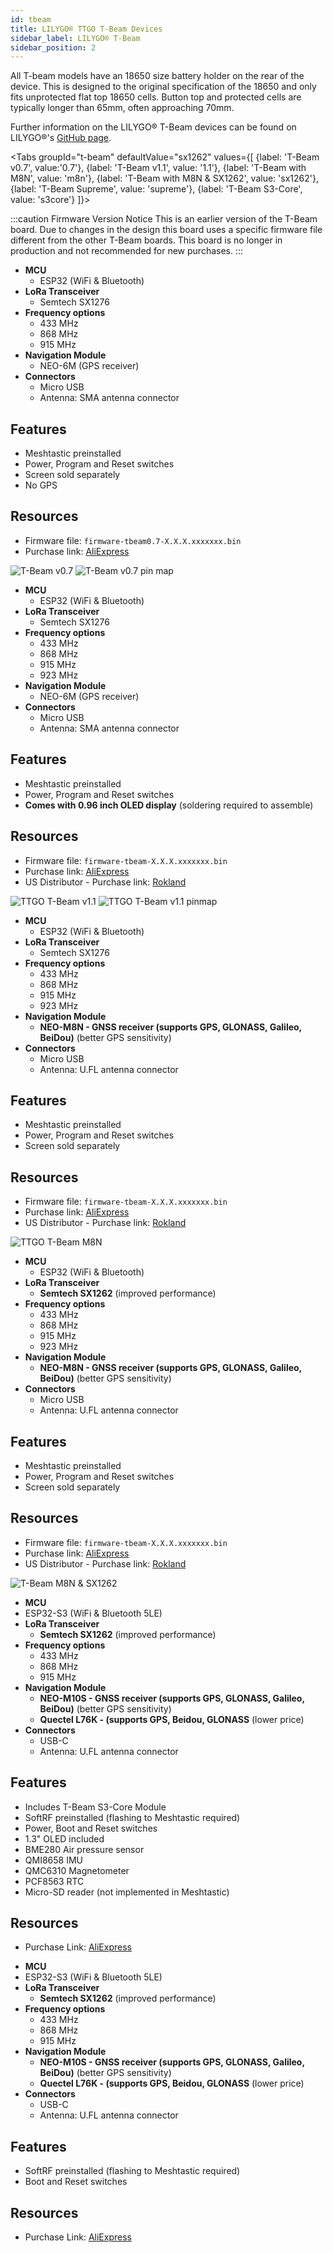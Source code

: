 ```yaml
---
id: tbeam
title: LILYGO® TTGO T-Beam Devices
sidebar_label: LILYGO® T-Beam
sidebar_position: 2
---
```



All T-beam models have an 18650 size battery holder on the rear of the device. This is designed to the original specification of the 18650 and only fits unprotected flat top 18650 cells. Button top and protected cells are typically longer than 65mm, often approaching 70mm.

Further information on the LILYGO® T-Beam devices can be found on LILYGO®'s [GitHub page](https://github.com/Xinyuan-LilyGO/LilyGo-LoRa-Series).

<Tabs
groupId="t-beam"
defaultValue="sx1262"
values={[
{label: 'T-Beam v0.7', value:'0.7'},
{label: 'T-Beam v1.1', value: '1.1'},
{label: 'T-Beam with M8N', value: 'm8n'},
{label: 'T-Beam with M8N & SX1262', value: 'sx1262'},
{label: 'T-Beam Supreme', value: 'supreme'},
{label: 'T-Beam S3-Core', value: 's3core'}
]}>

<TabItem value="0.7">

:::caution Firmware Version Notice
This is an earlier version of the T-Beam board. Due to changes in the design this board uses a specific firmware file different from the other T-Beam boards. This board is no longer in production and not recommended for new purchases.
:::

- **MCU**
  - ESP32 (WiFi & Bluetooth)
- **LoRa Transceiver**
  - Semtech SX1276
- **Frequency options**
  - 433 MHz
  - 868 MHz
  - 915 MHz
- **Navigation Module**
  - NEO-6M (GPS receiver)
- **Connectors**
  - Micro USB
  - Antenna: SMA antenna connector

## Features

- Meshtastic preinstalled
- Power, Program and Reset switches
- Screen sold separately
- No GPS

## Resources

- Firmware file: `firmware-tbeam0.7-X.X.X.xxxxxxx.bin`
- Purchase link: [AliExpress](https://www.aliexpress.com/item/4000469332610.html)

![T-Beam v0.7](/img/hardware/t-beam-v0.7.png)
![T-Beam v0.7 pin map](/img/hardware/t-beam_v0.7_pinmap.jpeg)

</TabItem>
<TabItem value="1.1">

- **MCU**
  - ESP32 (WiFi & Bluetooth)
- **LoRa Transceiver**
  - Semtech SX1276
- **Frequency options**
  - 433 MHz
  - 868 MHz
  - 915 MHz
  - 923 MHz
- **Navigation Module**
  - NEO-6M (GPS receiver)
- **Connectors**
  - Micro USB
  - Antenna: SMA antenna connector

## Features

- Meshtastic preinstalled
- Power, Program and Reset switches
- **Comes with 0.96 inch OLED display** (soldering required to assemble)

## Resources

- Firmware file: `firmware-tbeam-X.X.X.xxxxxxx.bin`
- Purchase link: [AliExpress](https://www.aliexpress.com/item/4001178678568.html)
- US Distributor - Purchase link: [Rokland](https://store.rokland.com/products/lilygo-ttgo-t-beam-v1-1-lora-esp32-development-board-wifi-bluetooth-module-gps-neo-6m-sx1276-915mhz-q219?ref=8Bb2mUO5i-jKwt)

![TTGO T-Beam v1.1](/img/hardware/t-beam-v1.1.png)
![TTGO T-Beam v1.1 pinmap](/img/hardware/t-beam_v1.1_pinmap.webp)

</TabItem>

<TabItem value="m8n">

- **MCU**
  - ESP32 (WiFi & Bluetooth)
- **LoRa Transceiver**
  - Semtech SX1276
- **Frequency options**
  - 433 MHz
  - 868 MHz
  - 915 MHz
  - 923 MHz
- **Navigation Module**
  - **NEO-M8N - GNSS receiver (supports GPS, GLONASS, Galileo, BeiDou)** (better GPS sensitivity)
- **Connectors**
  - Micro USB
  - Antenna: U.FL antenna connector

## Features

- Meshtastic preinstalled
- Power, Program and Reset switches
- Screen sold separately

## Resources

- Firmware file: `firmware-tbeam-X.X.X.xxxxxxx.bin`
- Purchase link: [AliExpress](https://www.aliexpress.com/item/32889583204.html)
- US Distributor - Purchase link: [Rokland](https://store.rokland.com/products/lilygo-ttgo-t-beam-v1-1-ipex-esp32-lora-915mhz-wifi-wireless-bluetooth-module-gps-neo-m8n-ipex-18650-battery-holder-q107?ref=8Bb2mUO5i-jKwt)

![TTGO T-Beam M8N](/img/hardware/t-beam-m8n.png)

</TabItem>
<TabItem value="sx1262">

- **MCU**
  - ESP32 (WiFi & Bluetooth)
- **LoRa Transceiver**
  - **Semtech SX1262** (improved performance)
- **Frequency options**
  - 433 MHz
  - 868 MHz
  - 915 MHz
  - 923 MHz
- **Navigation Module**
  - **NEO-M8N - GNSS receiver (supports GPS, GLONASS, Galileo, BeiDou)** (better GPS sensitivity)
- **Connectors**
  - Micro USB
  - Antenna: U.FL antenna connector

## Features

- Meshtastic preinstalled
- Power, Program and Reset switches
- Screen sold separately

## Resources

- Firmware file: `firmware-tbeam-X.X.X.xxxxxxx.bin`
- Purchase link: [AliExpress](https://www.aliexpress.com/item/4001287221970.html)
- US Distributor - Purchase link: [Rokland](https://store.rokland.com/products/lilygo-t-beam-v1-1-neo-m8n-gnss-ipex-lora-sx1262-915mhz-wireless-module-wifi-bluetooth-board-q215?ref=8Bb2mUO5i-jKwt)

![T-Beam M8N & SX1262](/img/hardware/t-beam-sx1262.png)

</TabItem>
<TabItem value = "supreme">

  - **MCU**
  - ESP32-S3 (WiFi & Bluetooth 5LE)
- **LoRa Transceiver**
  - **Semtech SX1262** (improved performance)
- **Frequency options**
  - 433 MHz
  - 868 MHz
  - 915 MHz
- **Navigation Module**
  - **NEO-M10S - GNSS receiver (supports GPS, GLONASS, Galileo, BeiDou)** (better GPS sensitivity)
  - **Quectel L76K - (supports GPS, Beidou, GLONASS** (lower price)
- **Connectors**
  - USB-C
  - Antenna: U.FL antenna connector
  
## Features
  
- Includes T-Beam S3-Core Module
- SoftRF preinstalled (flashing to Meshtastic required)
- Power, Boot and Reset switches
- 1.3" OLED included
- BME280 Air pressure sensor
- QMI8658 IMU
- QMC6310 Magnetometer
- PCF8563 RTC
- Micro-SD reader (not implemented in Meshtastic)
  
## Resources
  - Purchase Link: [AliExpress](https://www.aliexpress.com/item/1005005418286231.html)
  
</TabItem>
<TabItem value = "s3core">

  - **MCU**
  - ESP32-S3 (WiFi & Bluetooth 5LE)
- **LoRa Transceiver**
  - **Semtech SX1262** (improved performance)
- **Frequency options**
  - 433 MHz
  - 868 MHz
  - 915 MHz
- **Navigation Module**
  - **NEO-M10S - GNSS receiver (supports GPS, GLONASS, Galileo, BeiDou)** (better GPS sensitivity)
  - **Quectel L76K - (supports GPS, Beidou, GLONASS** (lower price)
- **Connectors**
  - USB-C
  - Antenna: U.FL antenna connector
  
## Features
  
- SoftRF preinstalled (flashing to Meshtastic required)
- Boot and Reset switches
  
## Resources
  - Purchase Link: [AliExpress](https://www.aliexpress.com/item/1005005418286231.html)
  
</TabItem>
</Tabs>
